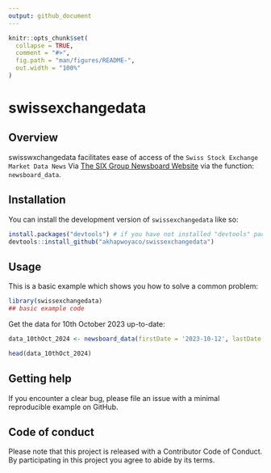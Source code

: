 ```yaml
---
output: github_document
---
```


<!-- README.md is generated from README.Rmd. Please edit that file -->

```r
knitr::opts_chunk$set(
  collapse = TRUE,
  comment = "#>",
  fig.path = "man/figures/README-",
  out.width = "100%"
)
```

# swissexchangedata

<!-- badges: start -->
<!-- badges: end -->

## Overview

swisswxchangedata facilitates ease of access of the `Swiss Stock Exchange Market Data News` Via [The SIX Group Newsboard Website](https://www.six-group.com/en/products-services/the-swiss-stock-exchange/market-data/news-tools/newsboard.html#/) via the function: `newsboard_data`.

## Installation

You can install the development version of `swissexchangedata` like so:

``` r
install.packages("devtools") # if you have not installed "devtools" package
devtools::install_github("akhapwoyaco/swissexchangedata")
```

## Usage

This is a basic example which shows you how to solve a common problem:

```r
library(swissexchangedata)
## basic example code
```

Get the data for 10th October 2023 up-to-date:\

```r
data_10thOct_2024 <- newsboard_data(firstDate = '2023-10-12', lastDate = Sys.Date())
```


```r
head(data_10thOct_2024)
```



## Getting help

If you encounter a clear bug, please file an issue with a minimal reproducible example on GitHub. 

## Code of conduct

Please note that this project is released with a Contributor Code of Conduct. By participating in this project you agree to abide by its terms.


